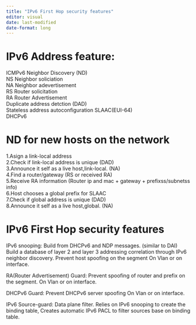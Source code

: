 ```yaml
---
title: "IPv6 First Hop security features"
editor: visual
date: last-modified
date-format: long
---
```


# IPv6 Address feature:

ICMPv6 Neighbor Discovery (ND)\
NS Neighbor soliciation\
NA Neighbor adevertisement\
RS Router solicitation\
RA Router Advertisement\
Duplicate address detction (DAD)\
Stateless address autoconfiguration SLAAC(EUI-64)\
DHCPv6

# ND for new hosts on the network

1.Asign a link-local address\
2.Check if link-local address is unique (DAD)\
3.Announce it self as a live host,link-local. (NA)\
4.Find a router/gateway (RS or received RA)\
5.Receive RA information (Router ip and mac + gateway + prefixss/subnetss info)\
6.Host chooses a global prefix for SLAAC\
7.Check if global address is unique (DAD)\
8.Announce it self as a live host,global. (NA)

# IPv6 First Hop security features

IPv6 snooping: Build from DHCPv6 and NDP messages. (similar to DAI) Build a database of layer 2 and layer 3 addressing correlation through IPv6 neighbor discovery. Prevent host spoofing on the segment On Vlan or on interface.

RA(Router Advertisement) Guard: Prevent spoofing of router and prefix on the segment. On Vlan or on interface.

DHCPv6 Guard: Prevent DHCPv6 server spoofing On Vlan or on interface.

IPv6 Source-guard: Data plane filter. Relies on IPv6 snooping to create the binding table, Creates automatic IPv6 PACL to filter sources base on binding table.
